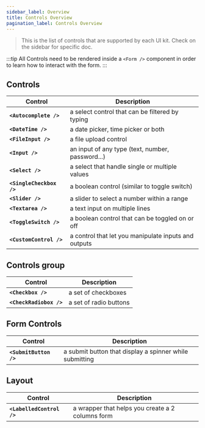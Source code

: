 ```yaml
---
sidebar_label: Overview
title: Controls Overview
pagination_label: Controls Overview
---
```

> This is the list of controls that are supported by each UI kit. Check on the sidebar for specific doc.

:::tip
All Controls need to be rendered inside a `<Form />` component in order to learn how to interact with the form.
:::

## Controls

| Control | Description |
| --- | --- |
| **`<Autocomplete />`** | a select control that can be filtered by typing |
| **`<DateTime />`** | a date picker, time picker or both |
| **`<FileInput />`** | a file upload control |
| **`<Input />`** | an input of any type (text, number, password...) |
| **`<Select />`** | a select that handle single or multiple values |
| **`<SingleCheckbox />`** | a boolean control (similar to toggle switch) |
| **`<Slider />`** | a slider to select a number within a range |
| **`<Textarea />`** | a text input on multiple lines |
| **`<ToggleSwitch />`** | a boolean control that can be toggled on or off |
| **`<CustomControl />`** | a control that let you manipulate inputs and outputs |

## Controls group

| Control | Description |
| --- | --- |
| **`<Checkbox />`** | a set of checkboxes |
| **`<CheckRadiobox />`** | a set of radio buttons |

## Form Controls

| Control | Description |
| --- | --- |
| **`<SubmitButton />`** | a submit button that display a spinner while submitting |

## Layout

| Control | Description |
| --- | --- |
| **`<LabelledControl />`** | a wrapper that helps you create a 2 columns form |
